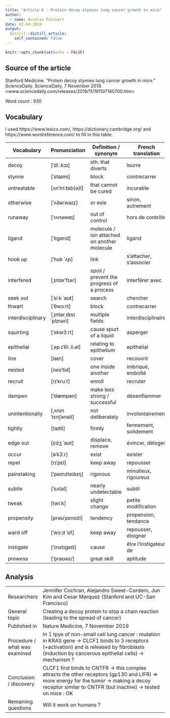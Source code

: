 ```yaml
---
title: "Article 6 : Protein decoy stymies lung cancer growth in mice"
author:
  - name: Aurélie Pinchart
date: 02-14-2020
output:
  distill::distill_article:
    self_contained: false
---
```


```r
knitr::opts_chunk$set(echo = FALSE)
```

## Source of the article

Stanford Medicine. "Protein decoy stymies lung cancer growth in mice." ScienceDaily. ScienceDaily, 7 November 2019. <www.sciencedaily.com/releases/2019/11/191107160700.htm>

Word count : 930

## Vocabulary

I used https://www.lexico.com/, https://dictionary.cambridge.org/ and https://www.wordreference.com/ to fill in this table.

| Vocabulary        | Pronunciation         | Definition / synonym                         | French translation     |
| ----------------- | --------------------- | -------------------------------------------- | ---------------------- |
| decoy             | [ˈdiː.kɔɪ]            | sth. that diverts                            | leurre                 |
| stymie            | [ˈstaɪmi]             | block                                        | contrecarrer           |
| untreatable       | [ʌnˈtriːtəb(ə)l]      | that cannot be cured                         | incurable              |
| otherwise         | [ˈʌðərwaɪz]           | or esle                                      | sinon, autrement       |
| runaway           | [ˈrʌnəweɪ]            | out of control                               | hors de contrôle       |
| ligand            | [ˈlɪɡənd]             | molecule / ion attached on another molecule  | ligand                 |
| hook up           | [ˈhʊk ˈʌp]            | link                                         | s'attacher, s'associer |
| interfered        | [ˌɪntərˈfɪər]         | spoil / prevent the progress of a process    | interférer avec        |
| seek out          | [ˈsiːk ˈaʊt]          | search                                       | chercher               |
| thwart            | [ˈθwɔːrt]             | block                                        | contrecarrer           |
| interdisciplinary | [ˌɪntərˌdɪsɪˈplɪnəri] | multiple fields                              | interdisciplinaire     |
| squirting         | [ˈskw3ːrt]            | cause spurt of a liquid                      | asperger               |
| epithelial        | [ˌep.ɪˈθiː.li.əl]     | relating to epithelium                       | epithélial             |
| line              | [laɪn]                | cover                                        | recouvrir              |
| nested            | [nes′tid]             | one inside another                           | imbriqué, emboîté      |
| recruit           | [rɪˈkruːt]            | enroll                                       | recruter               |
| dampen            | ['dæmpən]             | make less strong / successful                | désenflammer           |
| unintentionally   | [ˌʌnɪnˈtɛnʃənəli]     | not deliberately                             | involontairement       |
| tightly           | [taɪtli]              | firmly                                       | fermement, solidement  |
| edge out          | [ɛdʒ ˈaʊt]            | displace, remove                             | évincer, déloger       |
| occur             | [əˈk3ːr]              | exist                                        | exister                |
| repel             | [rɪˈpɛl]              | keep away                                    | repousser              |
| painstaking       | ['peɪnzteɪkɪŋ]        | rigorous                                     | minutieux, rigoureux   |
| subtle            | ['sʌtəl]              | nearly undetectable                          | subtil                 |
| tweak             | [twiːk]               | slight change                                | petite modification    |
| propensity        | [prəʊˈpɛnsɪti]        | tendency                                     | propension, tendance   |
| ward off          | [ˈwɔːd ˈɒf]           | keep away                                    | repousser, éloigner    |
| instigate         | ['ɪnstɪgeɪt]          | cause                                        | être l'instigateur de  |
| prowess           | ['praʊəs/]            | great skill                                  | aptitude               |


## Analysis

|                               |                                                                                                                                                                                                         |
| ----------------------------- | ------------------------------------------------------------------------------------------------------------------------------------------------------------------------------------------------------- |
| Researchers                   | Jennifer Cochran, Alejandro Sweet-Cordero, Jun Kim and Cesar Marquez (Stanford and UC-San Francisco)                                                                                                    |
| General topic                 | Creating a decoy protein to stop a chain reaction (leading to the spread of cancer)                                                                                                                     |
| Published in                  | Nature Medicine, 7 November 2019                                                                                                                                                                          |
| Procedure / what was examined | In 1 tpye of non-small cell lung cancer : mutation in KRAS gene -> CLCF1 binds to 3 receptors (+activation) and is released by fibroblasts (induction by cancerous epithelial cells) -> mechanism ?     |
| Conclusion / discovery        | CLCF1 first binds to CNTFR -> this complex attracts the other receptors (gp130 and LIFR) => more energy for the tumor -> making a decoy receptor similar to CNTFR (but inactive) -> tested on mice : OK |
| Remaining questions           | Will it work on humans ?                                                                                                                                                                                |

